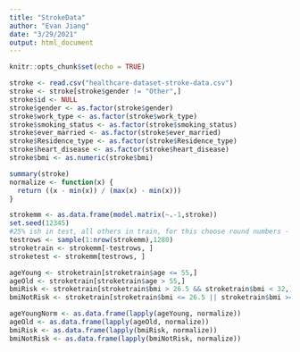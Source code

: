 ```yaml
---
title: "StrokeData"
author: "Evan Jiang"
date: "3/29/2021"
output: html_document
---
```


```r
knitr::opts_chunk$set(echo = TRUE)
```


```r
stroke <- read.csv("healthcare-dataset-stroke-data.csv")
stroke <- stroke[stroke$gender != "Other",]
stroke$id <- NULL
stroke$gender <- as.factor(stroke$gender)
stroke$work_type <- as.factor(stroke$work_type)
stroke$smoking_status <- as.factor(stroke$smoking_status)
stroke$ever_married <- as.factor(stroke$ever_married)
stroke$Residence_type <- as.factor(stroke$Residence_type)
stroke$heart_disease <- as.factor(stroke$heart_disease)
stroke$bmi <- as.numeric(stroke$bmi)

summary(stroke)
normalize <- function(x) {
  return ((x - min(x)) / (max(x) - min(x)))
}

strokemm <- as.data.frame(model.matrix(~.-1,stroke))
set.seed(12345)
#25% ish in test, all others in train, for this choose round numbers - 1280 random in test, others in train
testrows <- sample(1:nrow(strokemm),1280)
stroketrain <- strokemm[-testrows, ]
stroketest <- strokemm[testrows, ]

ageYoung <- stroketrain[stroketrain$age <= 55,]
ageOld <- stroketrain[stroketrain$age > 55,]
bmiRisk <- stroketrain[stroketrain$bmi > 26.5 && stroketrain$bmi < 32,]
bmiNotRisk <- stroketrain[stroketrain$bmi <= 26.5 || stroketrain$bmi >= 32,]

ageYoungNorm <- as.data.frame(lapply(ageYoung, normalize))
ageOld <- as.data.frame(lapply(ageOld, normalize))
bmiRisk <- as.data.frame(lapply(bmiRisk, normalize))
bmiNotRisk <- as.data.frame(lapply(bmiNotRisk, normalize))

```





